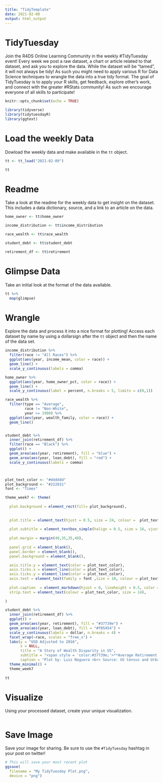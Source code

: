 ```yaml
---
title: "TidyTemplate"
date: 2021-02-08
output: html_output
---
```


# TidyTuesday

Join the R4DS Online Learning Community in the weekly #TidyTuesday event!
Every week we post a raw dataset, a chart or article related to that dataset, and ask you to explore the data.
While the dataset will be “tamed”, it will not always be tidy! As such you might need to apply various R for Data Science techniques to wrangle the data into a true tidy format.
The goal of TidyTuesday is to apply your R skills, get feedback, explore other’s work, and connect with the greater #RStats community!
As such we encourage everyone of all skills to participate!

```r

knitr::opts_chunk$set(echo = TRUE)

library(tidyverse)
library(tidytuesdayR)
library(ggtext)

```

# Load the weekly Data

Dowload the weekly data and make available in the `tt` object.

```r

tt <- tt_load("2021-02-09")

tt
```


# Readme

Take a look at the readme for the weekly data to get insight on the dataset.
This includes a data dictionary, source, and a link to an article on the data.

```r

home_owner <- tt$home_owner

income_distribution <- tt$income_distribution

race_wealth <- tt$race_wealth

student_debt <- tt$student_debt 

retirement_df <- tt$retirement

```


# Glimpse Data

Take an initial look at the format of the data available.

```r

tt %>% 
  map(glimpse)

```

# Wrangle

Explore the data and process it into a nice format for plotting! Access each dataset by name by using a dollarsign after the `tt` object and then the name of the data set.

```r

income_distribution %>%  
  filter(race != "All Races") %>% 
  ggplot(aes(year, income_mean, color = race)) +
  geom_line() +
  scale_y_continuous(labels = comma)

home_owner %>%
  ggplot(aes(year, home_owner_pct, color = race)) +
  geom_line() +
  scale_y_continuous(label = percent, n.breaks = 5, limits = c(0,1))

race_wealth %>% 
  filter(type == "Average",
         race != "Non-White",
         year >= 1990) %>% 
  ggplot(aes(year, wealth_family, color = race)) +
  geom_line() 


student_debt %>% 
  inner_join(retirement_df) %>% 
  filter(race == "Black") %>% 
  ggplot() +
  geom_area(aes(year, retirement), fill = "blue") +
  geom_area(aes(year, loan_debt), fill = "red") +
  scale_y_continuous(labels = comma)



plot_text_color <- "#dddddd"
plot_background <- "#222831"
font <- "Times"

theme_week7 <- theme(
  
  plot.background = element_rect(fill= plot_background),
   
   
  plot.title = element_text(hjust = 0.5, size = 24, colour =  plot_text_color, family = font),
  
  plot.subtitle = element_textbox_simple(halign = 0.5, size = 16, vjust = -5, colour = plot_text_color, family = font),
  
  plot.margin = margin(40,35,35,40),
  
  panel.grid = element_blank(),
  panel.border = element_blank(),
  panel.background = element_blank(),

  axis.title.y = element_text(color = plot_text_color),
  axis.ticks.x = element_line(color = plot_text_color),
  axis.ticks.y = element_line(color = plot_text_color),
  axis.text = element_text(family = font ,size = 10, colour = plot_text_color),
  
  plot.caption  = element_markdown(hjust = 0, lineheight = 0.5, color = plot_text_color),
  strip.text = element_text(colour = plot_text_color, size = 14),
  
)

student_debt %>% 
  inner_join(retirement_df) %>% 
  ggplot() +
  geom_area(aes(year, retirement), fill = "#37739e") +
  geom_area(aes(year, loan_debt), fill = "#f05454") +
  scale_y_continuous(labels = dollar, n.breaks = 4) +
  facet_wrap(~race, scales = "free_x") +
  labs(y = "USD Adjusted to 2016",
       x = NULL,
       title = "A Story of Wealth Disparity in US",
       subtitle = "<span style = 'color:#37739e;'>**Average Retirement Savings**</span> vs <span style = 'color:#f05454;'>**Average Student Loan Debt**</span>",
       caption = "Plot by: Luis Noguera <br> Source: US Census and Urban Institute <br> **#tidytuesday**") +
  theme_minimal() +
  theme_week7
  
tt
```


# Visualize

Using your processed dataset, create your unique visualization.

```r


  
```

# Save Image

Save your image for sharing. Be sure to use the `#TidyTuesday` hashtag in your post on twitter! 

```r

# This will save your most recent plot
ggsave(
  filename = "My TidyTuesday Plot.png",
  device = "png")

```
